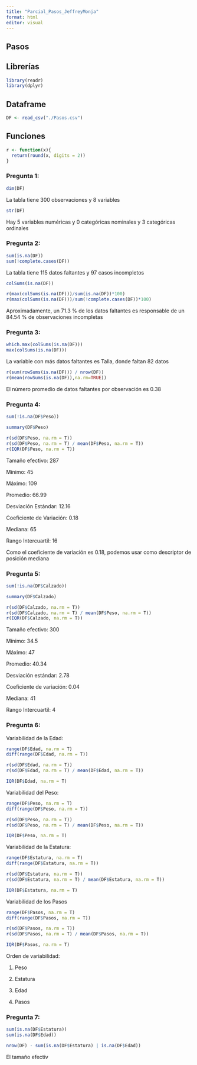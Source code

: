 ```yaml
---
title: "Parcial_Pasos_JeffreyMonja"
format: html
editor: visual
---
```


## Pasos

::: callout-note
## Librerías

```r
library(readr)
library(dplyr)
```

## Dataframe

```r
DF <- read_csv("./Pasos.csv")
```

## Funciones

```r
r <- function(x){
  return(round(x, digits = 2))
}
```
:::

### Pregunta 1:

```r
dim(DF)
```

La tabla tiene 300 observaciones y 8 variables

```r
str(DF)
```

Hay 5 variables numéricas y 0 categóricas nominales y 3 categóricas ordinales

### Pregunta 2:

```r
sum(is.na(DF))
sum(!complete.cases(DF))
```

La tabla tiene 115 datos faltantes y 97 casos incompletos

```r
colSums(is.na(DF))
```

```r
r(max(colSums(is.na(DF)))/sum(is.na(DF))*100)
r(max(colSums(is.na(DF)))/sum(!complete.cases(DF))*100)
```

Aproximadamente, un 71.3 % de los datos faltantes es responsable de un 84.54 % de observaciones incompletas

### Pregunta 3:

```r
which.max(colSums(is.na(DF)))
max(colSums(is.na(DF)))
```

La variable con más datos faltantes es Talla, donde faltan 82 datos

```r
r(sum(rowSums(is.na(DF))) / nrow(DF))
r(mean(rowSums(is.na(DF)),na.rm=TRUE))
```

El número promedio de datos faltantes por observación es 0.38

### Pregunta 4:

```r
sum(!is.na(DF$Peso))
```

```r
summary(DF$Peso)
```

```r
r(sd(DF$Peso, na.rm = T))
r(sd(DF$Peso, na.rm = T) / mean(DF$Peso, na.rm = T))
r(IQR(DF$Peso, na.rm = T))
```

Tamaño efectivo: 287

Mínimo: 45

Máximo: 109

Promedio: 66.99

Desviación Estándar: 12.16

Coeficiente de Variación: 0.18

Mediana: 65

Rango Intercuartil: 16

Como el coeficiente de variación es 0.18, podemos usar como descriptor de posición mediana

### Pregunta 5:

```r
sum(!is.na(DF$Calzado))
```

```r
summary(DF$Calzado)
```

```r
r(sd(DF$Calzado, na.rm = T))
r(sd(DF$Calzado, na.rm = T) / mean(DF$Peso, na.rm = T))
r(IQR(DF$Calzado, na.rm = T))
```

Tamaño efectivo: 300

Mínimo: 34.5

Máximo: 47

Promedio: 40.34

Desviación estándar: 2.78

Coeficiente de variación: 0.04

Mediana: 41

Rango Intercuartil: 4

### Pregunta 6:

Variabilidad de la Edad:

```r
range(DF$Edad, na.rm = T)
diff(range(DF$Edad, na.rm = T))

r(sd(DF$Edad, na.rm = T))
r(sd(DF$Edad, na.rm = T) / mean(DF$Edad, na.rm = T))

IQR(DF$Edad, na.rm = T)
```

Variabilidad del Peso:

```r
range(DF$Peso, na.rm = T)
diff(range(DF$Peso, na.rm = T))

r(sd(DF$Peso, na.rm = T))
r(sd(DF$Peso, na.rm = T) / mean(DF$Peso, na.rm = T))

IQR(DF$Peso, na.rm = T)
```

Variabilidad de la Estatura:

```r
range(DF$Estatura, na.rm = T)
diff(range(DF$Estatura, na.rm = T))

r(sd(DF$Estatura, na.rm = T))
r(sd(DF$Estatura, na.rm = T) / mean(DF$Estatura, na.rm = T))

IQR(DF$Estatura, na.rm = T)
```

Variabilidad de los Pasos

```r
range(DF$Pasos, na.rm = T)
diff(range(DF$Pasos, na.rm = T))

r(sd(DF$Pasos, na.rm = T))
r(sd(DF$Pasos, na.rm = T) / mean(DF$Pasos, na.rm = T))

IQR(DF$Pasos, na.rm = T)
```

Orden de variabilidad:

1.  Peso

2.  Estatura

3.  Edad

4.  Pasos

### Pregunta 7:

```r
sum(is.na(DF$Estatura))
sum(is.na(DF$Edad))
```

```r
nrow(DF) - sum(is.na(DF$Estatura) | is.na(DF$Edad))
```

El tamaño efectiv
